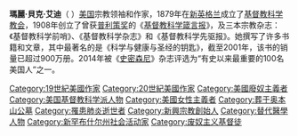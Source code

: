 {{Unreferenced|time=2020-10-28T09:18:10+00:00}}
'''瑪麗·貝克·艾迪'''（{{lang-en|Mary Baker Eddy}}  {{bd|1821年|7月16日|1910年|12月3日}}）[[美国|美国]]宗教​​领袖和作家，1879年在[[新英格兰|新英格兰]]成立了[[基督教科学教会|基督教科学教会]]，1908年创立了曾获[[普利策奖|普利策奖]]的《[[基督教科学箴言报|基督教科学箴言报]]》，及三本宗教杂志：《基督教科学前哨》、《基督教科学杂志》和《基督教科学先驱报》。她撰写了许多书籍和文章，其中最著名的是《科学与健康与圣经的钥匙》，截至2001年，该书的销量已超过900万册。2014年被《[[史密森尼_(杂志)|史密森尼]]》杂志评选为“有史以来最重要的100名美国人”之一。


[[Category:19世紀美國作家|Category:19世紀美國作家]]
[[Category:20世紀美國作家|Category:20世紀美國作家]]
[[Category:美國廢奴主義者|Category:美國廢奴主義者]]
[[Category:美国基督教科学派人物|Category:美国基督教科学派人物]]
[[Category:美國女性主義者|Category:美國女性主義者]]
[[Category:葬于奥本山公墓|Category:葬于奥本山公墓]]
[[Category:罹患肺炎逝世者|Category:罹患肺炎逝世者]]
[[Category:新興宗教創始人|Category:新興宗教創始人]]
[[Category:替代醫學人物|Category:替代醫學人物]]
[[Category:新罕布什尔州社会活动家|Category:新罕布什尔州社会活动家]]
[[Category:废奴主义基督徒|Category:废奴主义基督徒]]